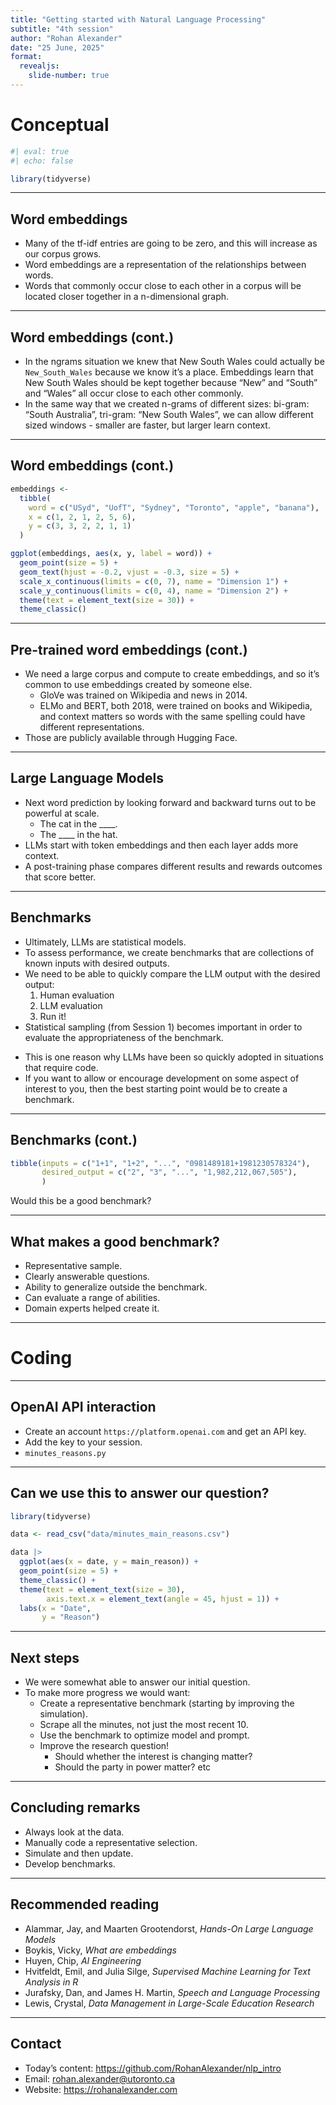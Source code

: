 ```yaml
---
title: "Getting started with Natural Language Processing"
subtitle: "4th session"
author: "Rohan Alexander"
date: "25 June, 2025"
format:
  revealjs:
    slide-number: true
---
```


# Conceptual

```r
#| eval: true
#| echo: false

library(tidyverse)
```

---

## Word embeddings

- Many of the tf-idf entries are going to be zero, and this will increase as our corpus grows.
- Word embeddings are a representation of the relationships between words.
- Words that commonly occur close to each other in a corpus will be located closer together in a n-dimensional graph.

::: {.notes}
:::

---

## Word embeddings (cont.)

- In the ngrams situation we knew that New South Wales could actually be `New_South_Wales` because we know it's a place. Embeddings learn that New South Wales should be kept together because "New" and "South" and "Wales" all occur close to each other commonly.
- In the same way that we created n-grams of different sizes: bi-gram: "South Australia", tri-gram: "New South Wales", we can allow different sized windows - smaller are faster, but larger learn context.

::: {.notes}
:::

---

## Word embeddings (cont.)

```r
embeddings <-
  tibble(
    word = c("USyd", "UofT", "Sydney", "Toronto", "apple", "banana"),
    x = c(1, 2, 1, 2, 5, 6),
    y = c(3, 3, 2, 2, 1, 1)
  )

ggplot(embeddings, aes(x, y, label = word)) +
  geom_point(size = 5) +
  geom_text(hjust = -0.2, vjust = -0.3, size = 5) +
  scale_x_continuous(limits = c(0, 7), name = "Dimension 1") +
  scale_y_continuous(limits = c(0, 4), name = "Dimension 2") +
  theme(text = element_text(size = 30)) +
  theme_classic()
```

---

## Pre-trained word embeddings (cont.)

- We need a large corpus and compute to create embeddings, and so it's common to use embeddings created by someone else. 
  - GloVe was trained on Wikipedia and news in 2014.
  - ELMo and BERT, both 2018, were trained on books and Wikipedia, and context matters so words with the same spelling could have different representations.
- Those are publicly available through Hugging Face.

::: {.notes}
:::

---

## Large Language Models

- Next word prediction by looking forward and backward turns out to be powerful at scale.
  - The cat in the ____.
  - The ____ in the hat.
- LLMs start with token embeddings and then each layer adds more context.
- A post-training phase compares different results and rewards outcomes that score better.

::: {.notes}
:::

---

## Benchmarks

- Ultimately, LLMs are statistical models.
- To assess performance, we create benchmarks that are collections of known inputs with desired outputs.
- We need to be able to quickly compare the LLM output with the desired output:
  1. Human evaluation
  2. LLM evaluation
  3. Run it!
- Statistical sampling (from Session 1) becomes important in order to evaluate the appropriateness of the benchmark.

::: {.notes}
- This is one reason why LLMs have been so quickly adopted in situations that require code.
- If you want to allow or encourage development on some aspect of interest to you, then the best starting point would be to create a benchmark.
:::

---

## Benchmarks (cont.)

```r
tibble(inputs = c("1+1", "1+2", "...", "0981489181+1981230578324"),
       desired_output = c("2", "3", "...", "1,982,212,067,505"),
       )
```

Would this be a good benchmark?


::: {.notes}

:::

---

## What makes a good benchmark?

- Representative sample.
- Clearly answerable questions.
- Ability to generalize outside the benchmark.
- Can evaluate a range of abilities.
- Domain experts helped create it.

::: {.notes}

:::

---

# Coding

---

## OpenAI API interaction

- Create an account `https://platform.openai.com` and get an API key.
- Add the key to your session.
- `minutes_reasons.py`

---

## Can we use this to answer our question?

```r
library(tidyverse)

data <- read_csv("data/minutes_main_reasons.csv")

data |> 
  ggplot(aes(x = date, y = main_reason)) +
  geom_point(size = 5) +
  theme_classic() +
  theme(text = element_text(size = 30),
        axis.text.x = element_text(angle = 45, hjust = 1)) +
  labs(x = "Date",
       y = "Reason")

```

---

## Next steps

- We were somewhat able to answer our initial question.
- To make more progress we would want:
  - Create a representative benchmark (starting by improving the simulation).
  - Scrape all the minutes, not just the most recent 10.
  - Use the benchmark to optimize model and prompt.
  - Improve the research question!
    - Should whether the interest is changing matter? 
    - Should the party in power matter? etc

---

## Concluding remarks

- Always look at the data.
- Manually code a representative selection.
- Simulate and then update.
- Develop benchmarks.

---

## Recommended reading

- Alammar, Jay, and Maarten Grootendorst, *Hands-On Large Language Models*
- Boykis, Vicky, *What are embeddings*
- Huyen, Chip, *AI Engineering*
- Hvitfeldt, Emil, and Julia Silge, *Supervised Machine Learning for Text Analysis in R*
- Jurafsky, Dan, and James H. Martin, *Speech and Language Processing*
- Lewis, Crystal, *Data Management in Large-Scale Education Research*

---

## Contact

- Today's content: <https://github.com/RohanAlexander/nlp_intro>
- Email: <rohan.alexander@utoronto.ca>
- Website: <https://rohanalexander.com>


